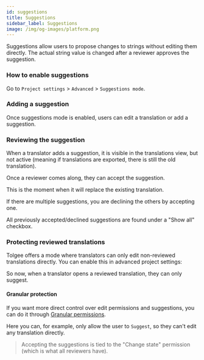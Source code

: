 ```yaml
---
id: suggestions
title: Suggestions
sidebar_label: Suggestions
image: /img/og-images/platform.png
---
```




Suggestions allow users to propose changes to strings without editing them directly. The actual string value is changed after a reviewer approves the suggestion.

### How to enable suggestions

Go to `Project settings` > `Advanced` > `Suggestions mode`.

<ScreenshotWrapper
  src="/img/docs/platform/suggestions/settings.webp"
  alt="Project settings > Advanced > Suggestions mode"
/>

### Adding a suggestion

Once suggestions mode is enabled, users can edit a translation or add a suggestion.

<ScreenshotWrapper
  src="/img/docs/platform/suggestions/suggestion-menu.webp"
  alt="Adding suggestion via menu"
/>

### Reviewing the suggestion

When a translator adds a suggestion, it is visible in the translations view, but not active (meaning if translations are exported, there is still the old translation).

<ScreenshotWrapper
  src="/img/docs/platform/suggestions/suggestion-created.webp"
  alt="Created suggestion"
/>

Once a reviewer comes along, they can accept the suggestion.

<ScreenshotWrapper
  src="/img/docs/platform/suggestions/suggestion-accept.webp"
  alt="Accept suggestion"
/>

This is the moment when it will replace the existing translation.

<ScreenshotWrapper
  src="/img/docs/platform/suggestions/suggestion-accepted.webp"
  alt="Suggestion is accepted"
/>

If there are multiple suggestions, you are declining the others by accepting one.

All previously accepted/declined suggestions are found under a "Show all" checkbox.

<ScreenshotWrapper
  src="/img/docs/platform/suggestions/suggestions-inactive.webp"
  alt="Inactive suggestions"
/>


### Protecting reviewed translations

Tolgee offers a mode where translators can only edit non-reviewed translations directly. You can enable this in advanced project settings:

<ScreenshotWrapper
  src="/img/docs/platform/suggestions/translation-protection-settings.webp"
  alt="Translation protection settings"
/>

So now, when a translator opens a reviewed translation, they can only suggest.

<ScreenshotWrapper
  src="/img/docs/platform/suggestions/translation-protection-suggest-only.webp"
  alt="Translation protection - suggest only"
/>

#### Granular protection

If you want more direct control over edit permissions and suggestions, you can do it through
[Granular permissions](/platform/projects_and_organizations/members#granular-permissions).

Here you can, for example, only allow the user to `Suggest`, so they can't edit any translation directly.

<ScreenshotWrapper
  src="/img/docs/platform/suggestions/suggestions-granular-permissions.webp"
  alt="Suggestions granular permissions"
/>

> Accepting the suggestions is tied to the "Change state" permission (which is what all reviewers have).


